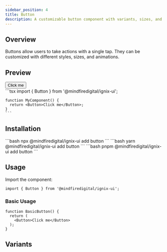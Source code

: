 ```yaml
---
sidebar_position: 4
title: Button
description: A customizable button component with variants, sizes, and animations.
---
```



## Overview

Buttons allow users to take actions with a single tap. They can be customized with different styles, sizes, and animations.

## Preview

<Tabs defaultValue="preview">
  <TabItem value="preview" label="Preview" default>
    <div className="p-4 border rounded-lg">
      <Button>Click me</Button>
    </div>
  </TabItem>
  <TabItem value="code" label="Code">
    ```tsx
    import { Button } from '@mindfiredigital/ignix-ui';

    function MyComponent() {
      return <Button>Click me</Button>;
    }
    ```
  </TabItem>
</Tabs>

## Installation

<Tabs>
  <TabItem value="npm" label="npm" default>
    ```bash
    npx @mindfiredigital/ignix-ui add button
    ```
  </TabItem>
  <TabItem value="yarn" label="Yarn">
    ```bash
    yarn @mindfiredigital/ignix-ui add button
    ```
  </TabItem>
  <TabItem value="pnpm" label="pnpm">
    ```bash
    pnpm @mindfiredigital/ignix-ui add button
    ```
  </TabItem>
</Tabs>

## Usage

Import the component:

```tsx
import { Button } from '@mindfiredigital/ignix-ui';
```

### Basic Usage

```tsx
function BasicButton() {
  return (
    <Button>Click me</Button>
  );
}
```


## Variants

<ButtonDemo />